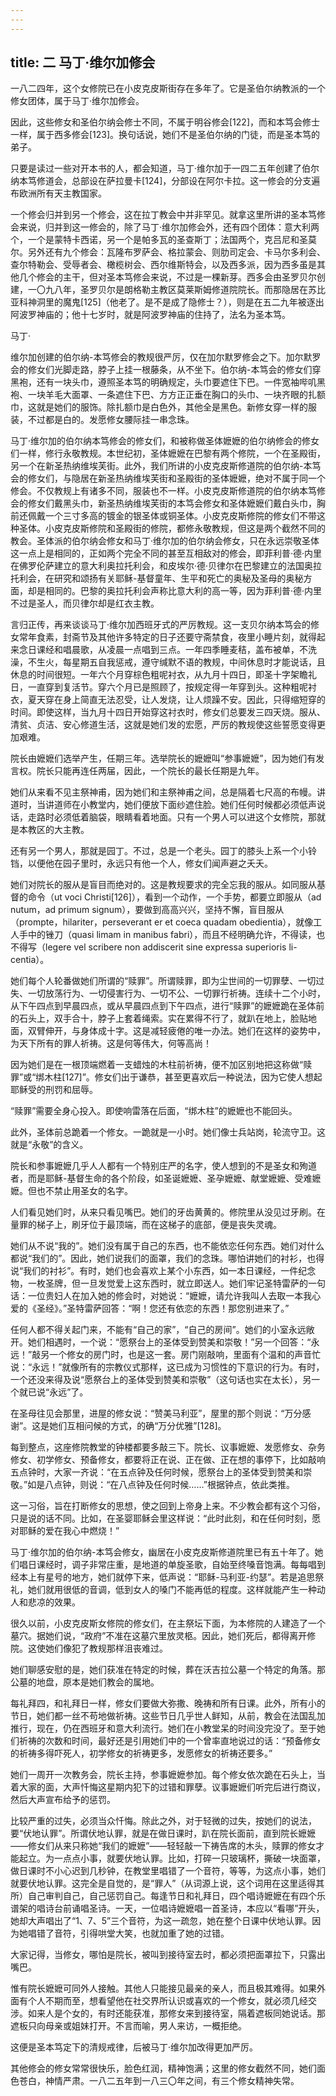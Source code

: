 ```yaml
---
---
---
```

title: 二 马丁·维尔加修会
---




一八二四年，这个女修院已在小皮克皮斯街存在多年了。它是圣伯尔纳教派的一个修女团体，属于马丁·维尔加修会。

因此，这些修女和圣伯尔纳会修士不同，不属于明谷修会[122]，而和本笃会修士一样，属于西多修会[123]。换句话说，她们不是圣伯尔纳的门徒，而是圣本笃的弟子。

只要是读过一些对开本书的人，都会知道，马丁·维尔加于一四二五年创建了伯尔纳本笃修道会，总部设在萨拉曼卡[124]，分部设在阿尔卡拉。这一修会的分支遍布欧洲所有天主教国家。

一个修会归并到另一个修会，这在拉丁教会中并非罕见。就拿这里所讲的圣本笃修会来说，归并到这一修会的，除了马丁·维尔加修会外，还有四个团体：意大利两个，一个是蒙特卡西诺，另一个是帕多瓦的圣查斯丁；法国两个，克吕尼和圣莫尔。另外还有九个修会：瓦隆布罗萨会、格拉蒙会、则肋司定会、卡马尔多利会、查尔特勒会、受辱者会、橄榄树会、西尔维斯特会，以及西多派，因为西多虽是其他几个修会的主干，但对圣本笃修会来说，不过是一棵新芽。西多会由圣罗贝尔创建，一〇九八年，圣罗贝尔是朗格勒主教区莫莱斯姆修道院院长。而那隐居在苏比亚科神洞里的魔鬼[125]（他老了。是不是成了隐修士？），则是在五二九年被逐出阿波罗神庙的；他十七岁时，就是阿波罗神庙的住持了，法名为圣本笃。

马丁·

维尔加创建的伯尔纳-本笃修会的教规很严厉，仅在加尔默罗修会之下。加尔默罗会的修女们光脚走路，脖子上挂一根藤条，从不坐下。伯尔纳-本笃会的修女们穿黑袍，还有一块头巾，遵照圣本笃的明确规定，头巾要遮住下巴。一件宽袖哔叽黑袍、一块羊毛大面罩、一条遮住下巴、方方正正垂在胸口的头巾、一块齐眼的扎额巾，这就是她们的服饰。除扎额巾是白色外，其他全是黑色。新修女穿一样的服装，不过都是白的。发愿修女腰际挂一串念珠。

马丁·维尔加的伯尔纳本笃修会的修女们，和被称做圣体嬷嬷的伯尔纳修会的修女们一样，修行永敬教规。本世纪初，圣体嬷嬷在巴黎有两个修院，一个在圣殿街，另一个在新圣热纳维埃芙街。此外，我们所讲的小皮克皮斯修道院的伯尔纳-本笃会的修女们，与隐居在新圣热纳维埃芙街和圣殿街的圣体嬷嬷，绝对不属于同一个修会。不仅教规上有诸多不同，服装也不一样。小皮克皮斯修道院的伯尔纳本笃修会的修女们戴黑头巾，新圣热纳维埃芙街的本笃会修女和圣体嬷嬷们戴白头巾，胸前还佩戴一个三寸多高的镀金的银圣体或铜圣体。小皮克皮斯修院的修女们不带这种圣体。小皮克皮斯修院和圣殿街的修院，都修永敬教规，但这是两个截然不同的教会。圣体派的伯尔纳会修女和马丁·维尔加的伯尔纳会修女，只在永远崇敬圣体这一点上是相同的，正如两个完全不同的甚至互相敌对的修会，即菲利普·德·内里在佛罗伦萨建立的意大利奥拉托利会，和皮埃尔·德·贝律尔在巴黎建立的法国奥拉托利会，在研究和颂扬有关耶稣-基督童年、生平和死亡的奥秘及圣母的奥秘方面，却是相同的。巴黎的奥拉托利会声称比意大利的高一等，因为菲利普·德·内里不过是圣人，而贝律尔却是红衣主教。

言归正传，再来谈谈马丁·维尔加西班牙式的严厉教规。这一支贝尔纳本笃会的修女常年食素，封斋节及其他许多特定的日子还要守斋禁食，夜里小睡片刻，就得起来念日课经和唱晨歌，从凌晨一点唱到三点。一年四季睡麦秸，盖布被单，不洗澡，不生火，每星期五自我惩戒，遵守缄默不语的教规，中间休息时才能说话，且休息的时间很短。一年六个月穿棕色粗呢衬衣，从九月十四日，即圣十字架瞻礼日，一直穿到复活节。穿六个月已是照顾了，按规定得一年穿到头。这种粗呢衬衣，夏天穿在身上简直无法忍受，让人发烧，让人烦躁不安。因此，只得缩短穿的时间。即使这样，当九月十四日开始穿这衬衣时，修女们总要发三四天烧。服从、清贫、贞洁、安心修道生活，这就是她们发的宏愿，严厉的教规使这些誓愿变得更加艰难。

院长由嬷嬷们选举产生，任期三年。选举院长的嬷嬷叫“参事嬷嬷”，因为她们有发言权。院长只能再连任两届，因此，一个院长的最长任期是九年。

她们从来看不见主祭神甫，因为她们和主祭神甫之间，总是隔着七尺高的布幔。讲道时，当讲道师在小教堂内，她们便放下面纱遮住脸。她们任何时候都必须低声说话，走路时必须低着脑袋，眼睛看着地面。只有一个男人可以进这个女修院，那就是本教区的大主教。

还有另一个男人，那就是园丁。不过，总是一个老头。园丁的膝头上系一个小铃铛，以便他在园子里时，永远只有他一个人，修女们闻声避之夭夭。

她们对院长的服从是盲目而绝对的。这是教规要求的完全忘我的服从。如同服从基督的命令（ut voci Christi[126]），看到一个动作，一个手势，都要立即服从（ad nutum，ad primum signum），要做到高高兴兴，坚持不懈，盲目服从（prompte，hilariter，perseverant er et coeca quadam obedientia），就像工人手中的锉刀（quasi limam in manibus fabri），而且不经明确允许，不得读，也不得写（legere vel scribere non addiscerit sine expressa superioris li-centia）。

她们每个人轮番做她们所谓的“赎罪”。所谓赎罪，即为尘世间的一切罪孽、一切过失、一切放荡行为、一切侵害行为、一切不公、一切罪行祈祷。连续十二个小时，从下午四点到早晨四点，或从早晨四点到下午四点，进行“赎罪”的嬷嬷跪在圣体前的石头上，双手合十，脖子上套着绳索。实在累得不行了，就趴在地上，脸贴地面，双臂伸开，与身体成十字。这是减轻疲倦的唯一办法。她们在这样的姿势中，为天下所有的罪人祈祷。这是何等伟大，何等高尚！

因为她们是在一根顶端燃着一支蜡烛的木柱前祈祷，便不加区别地把这称做“赎罪”或“绑木柱[127]”。修女们出于谦恭，甚至更喜欢后一种说法，因为它使人想起耶稣受的刑罚和屈辱。

“赎罪”需要全身心投入。即使响雷落在后面，“绑木柱”的嬷嬷也不能回头。

此外，圣体前总跪着一个修女。一跪就是一小时。她们像士兵站岗，轮流守卫。这就是“永敬”的含义。

院长和参事嬷嬷几乎人人都有一个特别庄严的名字，使人想到的不是圣女和殉道者，而是耶稣-基督生命的各个阶段，如圣诞嬷嬷、圣孕嬷嬷、献堂嬷嬷、受难嬷嬷。但也不禁止用圣女的名字。

人们看见她们时，从来只看见嘴巴。她们的牙齿黄黄的。修院里从没见过牙刷。在量罪的梯子上，刷牙位于最顶端，而在这梯子的底部，便是丧失灵魂。

她们从不说“我的”。她们没有属于自己的东西，也不能依恋任何东西。她们对什么都说“我们的”。因此，她们说我们的面罩，我们的念珠。哪怕讲她们的衬衫，也得说“我们的衬衫”。有时，她们也会喜欢上某个小东西，如一本日课经，一件纪念物，一枚圣牌，但一旦发觉爱上这东西时，就立即送人。她们牢记圣特雷萨的一句话：一位贵妇人在加入她的修会时，对她说：“嬷嬷，请允许我叫人去取一本我心爱的《圣经》。”圣特雷萨回答：“啊！您还有依恋的东西！那您别进来了。”

任何人都不得关起门来，不能有“自己的家”，“自己的房间”。她们的小室永远敞开。她们相遇时，一个说：“愿祭台上的圣体受到赞美和崇敬！”另一个回答：“永远！”敲另一个修女的房门时，也是这一套。房门刚敲响，里面有个温和的声音忙说：“永远！”就像所有的宗教仪式那样，这已成为习惯性的下意识的行为。有时，一个还没来得及说“愿祭台上的圣体受到赞美和崇敬”（这句话也实在太长），另一个就已说“永远”了。

在圣母往见会那里，进屋的修女说：“赞美马利亚”，屋里的那个则说：“万分感谢”。这是她们互相问候的方式，的确“万分优雅”[128]。

每到整点，这座修院教堂的钟楼都要多敲三下。院长、议事嬷嬷、发愿修女、杂务修女、初学修女、预备修女，都要将正在说、正在做、正在想的事停下，比如敲响五点钟时，大家一齐说：“在五点钟及任何时候，愿祭台上的圣体受到赞美和崇敬。”如是八点钟，则说：“在八点钟及任何时候……”根据钟点，依此类推。

这一习俗，旨在打断修女的思想，使之回到上帝身上来。不少教会都有这个习俗，只是说的话不同。比如，在圣婴耶稣会里这样说：“此时此刻，和在任何时刻，愿对耶稣的爱在我心中燃烧！”

马丁·维尔加的伯尔纳-本笃会修女，幽居在小皮克皮斯修道院里已有五十年了。她们唱日课经时，调子非常庄重，是地道的单旋圣歌，自始至终嗓音饱满。每每唱到经本上有星号的地方，她们就停下来，低声说：“耶稣-马利亚-约瑟”。若是追思祭礼，她们就用很低的音调，低到女人的嗓门不能再低的程度。这样就能产生一种动人和悲凉的效果。

很久以前，小皮克皮斯女修院的修女们，在主祭坛下面，为本修院的人建造了一个墓穴。据她们说，“政府”不准在这墓穴里放灵柩。因此，她们死后，都得离开修院。这使她们像犯了教规那样沮丧难过。

她们聊感安慰的是，她们获准在特定的时候，葬在沃吉拉公墓一个特定的角落。那公墓的地盘，原本是她们教会的属地。

每礼拜四，和礼拜日一样，修女们要做大弥撒、晚祷和所有日课。此外，所有小的节日，她们都一丝不苟地做祈祷。这些节日几乎世人鲜知，从前，教会在法国乱加推行，现在，仍在西班牙和意大利流行。她们在小教堂呆的时间没完没了。至于她们祈祷的次数和时间，最好还是引用她们中的一个曾率直地说过的话：“预备修女的祈祷多得吓死人，初学修女的祈祷更多，发愿修女的祈祷还要多。”

她们一周开一次教务会，院长主持，参事嬷嬷参加。每个修女依次跪在石头上，当着大家的面，大声忏悔这星期内犯下的过错和罪孽。议事嬷嬷们听完后进行商议，然后大声宣布给予的惩罚。

比较严重的过失，必须当众忏悔。除此之外，对于轻微的过失，按她们的说法，要“伏地认罪”。所谓伏地认罪，就是在做日课时，趴在院长面前，直到院长嬷嬷——修女们从来只称她“我们的嬷嬷”——轻轻敲一下祷告席的木头，赎罪的修女才能起立。为一点点小事，就要伏地认罪。比如，打碎一只玻璃杯，撕破一块面罩，做日课时不小心迟到几秒钟，在教堂里唱错了一个音符，等等，为这点小事，她们就要伏地认罪。这完全是自觉的，是“罪人”（从词源上说，这个词用在这里适得其所）自己审判自己，自己惩罚自己。每逢节日和礼拜日，四个唱诗嬷嬷在有四个乐谱架的唱诗台前诵唱圣诗。一天，一位唱诗嬷嬷唱一首圣诗，本应以“看哪”开头，她却大声唱出了“1、7、5”三个音符，为这一疏忽，她在整个日课中伏地认罪。因为她唱错了音符，引得哄堂大笑，也就加重了她的过错。

大家记得，当修女，哪怕是院长，被叫到接待室去时，都必须把面罩拉下，只露出嘴巴。

惟有院长嬷嬷可同外人接触。其他人只能接见最亲的亲人，而且极其难得。如果外面有个人不期而至，想看望他在社交界所认识或喜欢的一个修女，就必须几经交涉。如来人是个女的，有时还能获准，那修女来到接待室，隔着遮板同她说话。那遮板只向母亲或姐妹打开。不言而喻，男人来访，一概拒绝。

这便是圣本笃定下的清规戒律，后被马丁·维尔加改得更加严厉。

其他修会的修女常常很快乐，脸色红润，精神饱满；这里的修女截然不同，她们面色苍白，神情严肃。一八二五年到一八三〇年之间，有三个修女精神失常。